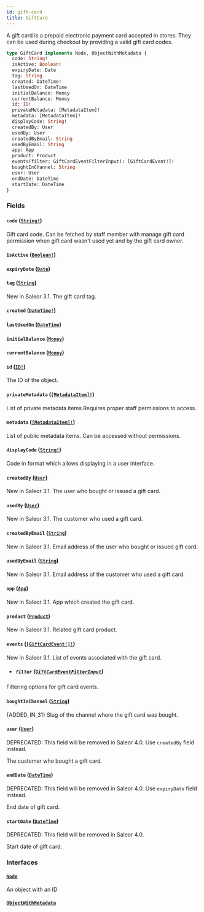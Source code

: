 ```yaml
---
id: gift-card
title: GiftCard
---
```


A gift card is a prepaid electronic payment card accepted in stores. They can be used during checkout by providing a valid gift card codes.

```graphql
type GiftCard implements Node, ObjectWithMetadata {
  code: String!
  isActive: Boolean!
  expiryDate: Date
  tag: String
  created: DateTime!
  lastUsedOn: DateTime
  initialBalance: Money
  currentBalance: Money
  id: ID!
  privateMetadata: [MetadataItem]!
  metadata: [MetadataItem]!
  displayCode: String!
  createdBy: User
  usedBy: User
  createdByEmail: String
  usedByEmail: String
  app: App
  product: Product
  events(filter: GiftCardEventFilterInput): [GiftCardEvent!]!
  boughtInChannel: String
  user: User
  endDate: DateTime
  startDate: DateTime
}
```

### Fields

#### `code` ([`String!`](../../../developer/api-reference/scalars/string))

Gift card code. Can be fetched by staff member with manage gift card permission when gift card wasn't used yet and by the gift card owner.

#### `isActive` ([`Boolean!`](../../../developer/api-reference/scalars/boolean))

#### `expiryDate` ([`Date`](../../../developer/api-reference/scalars/date))

#### `tag` ([`String`](../../../developer/api-reference/scalars/string))

New in Saleor 3.1. The gift card tag.

#### `created` ([`DateTime!`](../../../developer/api-reference/scalars/date-time))

#### `lastUsedOn` ([`DateTime`](../../../developer/api-reference/scalars/date-time))

#### `initialBalance` ([`Money`](../../../developer/api-reference/objects/money))

#### `currentBalance` ([`Money`](../../../developer/api-reference/objects/money))

#### `id` ([`ID!`](../../../developer/api-reference/scalars/id))

The ID of the object.

#### `privateMetadata` ([`[MetadataItem]!`](../../../developer/api-reference/objects/metadata-item))

List of private metadata items.Requires proper staff permissions to access.

#### `metadata` ([`[MetadataItem]!`](../../../developer/api-reference/objects/metadata-item))

List of public metadata items. Can be accessed without permissions.

#### `displayCode` ([`String!`](../../../developer/api-reference/scalars/string))

Code in format which allows displaying in a user interface.

#### `createdBy` ([`User`](../../../developer/api-reference/objects/user))

New in Saleor 3.1. The user who bought or issued a gift card.

#### `usedBy` ([`User`](../../../developer/api-reference/objects/user))

New in Saleor 3.1. The customer who used a gift card.

#### `createdByEmail` ([`String`](../../../developer/api-reference/scalars/string))

New in Saleor 3.1. Email address of the user who bought or issued gift card.

#### `usedByEmail` ([`String`](../../../developer/api-reference/scalars/string))

New in Saleor 3.1. Email address of the customer who used a gift card.

#### `app` ([`App`](../../../developer/api-reference/objects/app))

New in Saleor 3.1. App which created the gift card.

#### `product` ([`Product`](../../../developer/api-reference/objects/product))

New in Saleor 3.1. Related gift card product.

#### `events` ([`[GiftCardEvent!]!`](../../../developer/api-reference/objects/gift-card-event))

New in Saleor 3.1. List of events associated with the gift card.

- ##### `filter` ([`GiftCardEventFilterInput`](../../../developer/api-reference/inputs/gift-card-event-filter-input))

Filtering options for gift card events.

#### `boughtInChannel` ([`String`](../../../developer/api-reference/scalars/string))

{ADDED_IN_31} Slug of the channel where the gift card was bought.

#### `user` ([`User`](../../../developer/api-reference/objects/user))

<span class="badge badge--warning">DEPRECATED: This field will be removed in Saleor 4.0. Use `createdBy` field instead.</span>

The customer who bought a gift card.

#### `endDate` ([`DateTime`](../../../developer/api-reference/scalars/date-time))

<span class="badge badge--warning">DEPRECATED: This field will be removed in Saleor 4.0. Use `expiryDate` field instead.</span>

End date of gift card.

#### `startDate` ([`DateTime`](../../../developer/api-reference/scalars/date-time))

<span class="badge badge--warning">DEPRECATED: This field will be removed in Saleor 4.0.</span>

Start date of gift card.

### Interfaces

#### [`Node`](../../../developer/api-reference/interfaces/node)

An object with an ID

#### [`ObjectWithMetadata`](../../../developer/api-reference/interfaces/object-with-metadata)
